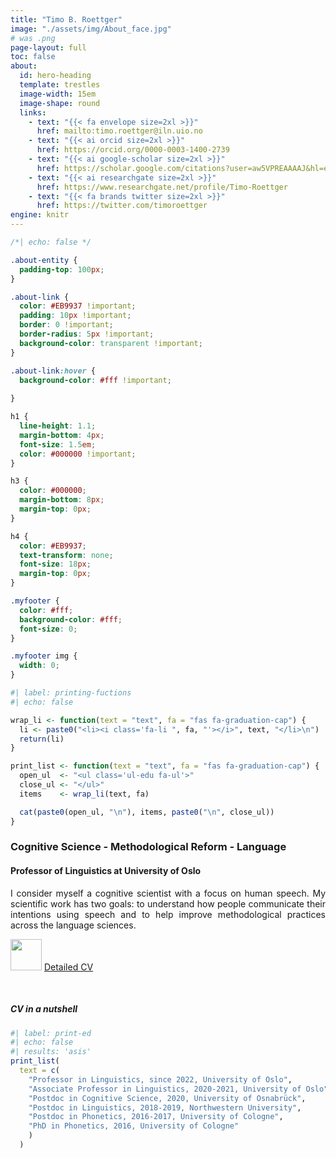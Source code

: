 ```yaml
---
title: "Timo B. Roettger"
image: "./assets/img/About_face.jpg"
# was .png
page-layout: full
toc: false
about:
  id: hero-heading
  template: trestles
  image-width: 15em
  image-shape: round
  links:
    - text: "{{< fa envelope size=2xl >}}"
      href: mailto:timo.roettger@iln.uio.no
    - text: "{{< ai orcid size=2xl >}}"
      href: https://orcid.org/0000-0003-1400-2739
    - text: "{{< ai google-scholar size=2xl >}}"
      href: https://scholar.google.com/citations?user=aw5VPREAAAAJ&hl=en&inst=4058163445224007304
    - text: "{{< ai researchgate size=2xl >}}"
      href: https://www.researchgate.net/profile/Timo-Roettger
    - text: "{{< fa brands twitter size=2xl >}}"
      href: https://twitter.com/timoroettger
engine: knitr
---
```


```css
/*| echo: false */

.about-entity {
  padding-top: 100px;
}

.about-link {
  color: #EB9937 !important;
  padding: 10px !important;
  border: 0 !important;
  border-radius: 5px !important;
  background-color: transparent !important;
}

.about-link:hover {
  background-color: #fff !important;
  
}

h1 {
  line-height: 1.1;
  margin-bottom: 4px;
  font-size: 1.5em;
  color: #000000 !important;
}

h3 {
  color: #000000;
  margin-bottom: 8px;
  margin-top: 0px;
}

h4 {
  color: #EB9937;
  text-transform: none;
  font-size: 18px;
  margin-top: 0px;
}

.myfooter {
  color: #fff;
  background-color: #fff;
  font-size: 0;
}

.myfooter img {
  width: 0;
}

```

```r
#| label: printing-fuctions
#| echo: false

wrap_li <- function(text = "text", fa = "fas fa-graduation-cap") {
  li <- paste0("<li><i class='fa-li ", fa, "'></i>", text, "</li>\n")
  return(li)
}

print_list <- function(text = "text", fa = "fas fa-graduation-cap") {
  open_ul  <- "<ul class='ul-edu fa-ul'>"
  close_ul <- "</ul>"
  items    <- wrap_li(text, fa)

  cat(paste0(open_ul, "\n"), items, paste0("\n", close_ul))
}

```

### Cognitive Science - Methodological Reform - Language  

#### Professor of Linguistics at University of Oslo

<p align="justify">
I consider myself a cognitive scientist with a focus on human speech. My scientific work has two goals: to understand how people communicate their intentions using speech and to help improve methodological practices across the language sciences.
</p>

<p align="left">
<img src="/docs/assets/img/page_icon.png" width="50"> 
<a href="https://github.com/timo-b-roettger/timo-b-roettger.github.io/blob/main/docs/assets/pdf/New_CV_Timo_Roettger.pdf">Detailed CV</a>



<br>


<!-- :::: {style="display: grid; grid-template-columns: 1fr 1fr; grid-column-gap: 10px;"} -->

<!-- ::: {} -->

<!-- ##### Expertise -->

<!-- ```{r} -->
<!-- #| label: interests -->
<!-- #| echo: false -->
<!-- #| results: 'asis' -->

<!-- ul <- "- " -->
<!-- elements <- c( -->
<!--  "Phonetics/Phonology", -->
<!--  "Speech production & perception", -->
<!--  "Real-time processing", -->
<!--  "Speech adaptation", -->
<!--  "Metascience", -->
<!--  "Statistics", -->
<!--  "Data visualization", -->
<!--  "Presentation design" -->
<!-- ) -->
<!-- glue::glue("{ul}{elements}") -->
<!-- ``` -->

<!-- ::: -->

::: {}

##### CV in a nutshell

```r
#| label: print-ed
#| echo: false
#| results: 'asis'
print_list(
  text = c( 
    "Professor in Linguistics, since 2022, University of Oslo",
    "Associate Professor in Linguistics, 2020-2021, University of Oslo",
    "Postdoc in Cognitive Science, 2020, University of Osnabrück",
    "Postdoc in Linguistics, 2018-2019, Northwestern University",
    "Postdoc in Phonetics, 2016-2017, University of Cologne", 
    "PhD in Phonetics, 2016, University of Cologne" 
    )
  )

  
```


:::


